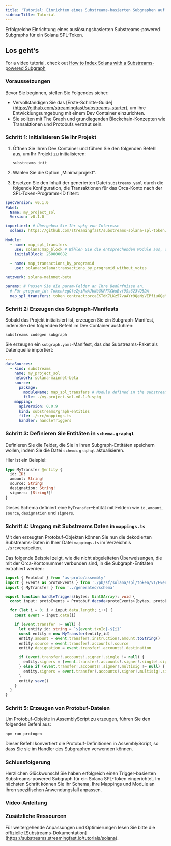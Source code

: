 ```yaml
---
title: 'Tutorial: Einrichten eines Substreams-basierten Subgraphen auf Solana'
sidebarTitle: Tutorial
---
```


Erfolgreiche Einrichtung eines auslösungsbasierten Substreams-powered Subgraphs für ein Solana SPL-Token.

## Los geht’s

For a video tutorial, check out [How to Index Solana with a Substreams-powered Subgraph](/sps/tutorial/#video-tutorial)

### Voraussetzungen

Bevor Sie beginnen, stellen Sie Folgendes sicher:

- Vervollständigen Sie das [Erste-Schritte-Guide] (https://github.com/streamingfast/substreams-starter), um Ihre Entwicklungsumgebung mit einem Dev Container einzurichten.
- Sie sollten mit The Graph und grundlegenden Blockchain-Konzepten wie Transaktionen und Protobufs vertraut sein.

### Schritt 1: Initialisieren Sie Ihr Projekt

1. Öffnen Sie Ihren Dev Container und führen Sie den folgenden Befehl aus, um Ihr Projekt zu initialisieren:

   ```bash
   substreams init
   ```

2. Wählen Sie die Option „Minimalprojekt“.

3. Ersetzen Sie den Inhalt der generierten Datei `substreams.yaml` durch die folgende Konfiguration, die Transaktionen für das Orca-Konto nach der SPL-Token-Programm-ID filtert:

```yaml
specVersion: v0.1.0
Paket:
  Name: my_project_sol
  Version: v0.1.0

importiert: # Übergeben Sie Ihr spkg von Interesse
  solana: https://github.com/streamingfast/substreams-solana-spl-token/raw/master/tokens/solana-spl-token-v0.1.0.spkg

Module:
  - name: map_spl_transfers
    use: solana:map_block # Wählen Sie die entsprechenden Module aus, die in Ihrem spkg verfügbar sind
    initialBlock: 260000082

  - name: map_transactions_by_programid
    use: solana:solana:transactions_by_programid_without_votes

netzwerk: solana-mainnet-beta

params: # Passen Sie die param-Felder an Ihre Bedürfnisse an.
  # Für program_id: TokenkegQfeZyiNwAJbNbGKPFXCWuBvf9Ss623VQ5DA
  map_spl_transfers: token_contract:orcaEKTdK7LKz57vaAYr9QeNsVEPfiu6QeMU1kektZE
```

### Schritt 2: Erzeugen des Subgraph-Manifests

Sobald das Projekt initialisiert ist, erzeugen Sie ein Subgraph-Manifest, indem Sie den folgenden Befehl im Dev Container ausführen:

```bash
substreams codegen subgraph
```

Sie erzeugen ein `subgraph.yaml`-Manifest, das das Substreams-Paket als Datenquelle importiert:

```yaml
---
dataSources:
  - kind: substreams
    name: my_project_sol
    network: solana-mainnet-beta
    source:
      package:
        moduleName: map_spl_transfers # Module defined in the substreams.yaml
        file: ./my-project-sol-v0.1.0.spkg
    mapping:
      apiVersion: 0.0.9
      kind: substreams/graph-entities
      file: ./src/mappings.ts
      handler: handleTriggers
```

### Schritt 3: Definieren Sie Entitäten in `schema.graphql`

Definieren Sie die Felder, die Sie in Ihren Subgraph-Entitäten speichern wollen, indem Sie die Datei `schema.graphql` aktualisieren.

Hier ist ein Beispiel:

```graphql
type MyTransfer @entity {
  id: ID!
  amount: String!
  source: String!
  designation: String!
  signers: [String!]!
}
```

Dieses Schema definiert eine `MyTransfer`-Entität mit Feldern wie `id`, `amount`, `source`, `designation` und `signers`.

### Schritt 4: Umgang mit Substreams Daten in `mappings.ts`

Mit den erzeugten Protobuf-Objekten können Sie nun die dekodierten Substreams-Daten in Ihrer Datei `mappings.ts` im Verzeichnis `./src`verarbeiten.

Das folgende Beispiel zeigt, wie die nicht abgeleiteten Überweisungen, die mit der Orca-Kontonummer verbunden sind, in die Subgraph-Entitäten extrahiert werden:

```ts
import { Protobuf } from 'as-proto/assembly'
import { Events as protoEvents } from './pb/sf/solana/spl/token/v1/Events'
import { MyTransfer } from '../generated/schema'

export function handleTriggers(bytes: Uint8Array): void {
  const input: protoEvents = Protobuf.decode<protoEvents>(bytes, protoEvents.decode)

  for (let i = 0; i < input.data.length; i++) {
    const event = input.data[i]

    if (event.transfer != null) {
      let entity_id: string = `${event.txnId}-${i}`
      const entity = new MyTransfer(entity_id)
      entity.amount = event.transfer!.instruction!.amount.toString()
      entity.source = event.transfer!.accounts!.source
      entity.designation = event.transfer!.accounts!.destination

      if (event.transfer!.accounts!.signer!.single != null) {
        entity.signers = [event.transfer!.accounts!.signer!.single!.signer]
      } else if (event.transfer!.accounts!.signer!.multisig != null) {
        entity.signers = event.transfer!.accounts!.signer!.multisig!.signers
      }
      entity.save()
    }
  }
}
```

### Schritt 5: Erzeugen von Protobuf-Dateien

Um Protobuf-Objekte in AssemblyScript zu erzeugen, führen Sie den folgenden Befehl aus:

```bash
npm run protogen
```

Dieser Befehl konvertiert die Protobuf-Definitionen in AssemblyScript, so dass Sie sie im Handler des Subgraphen verwenden können.

### Schlussfolgerung

Herzlichen Glückwunsch! Sie haben erfolgreich einen Trigger-basierten Substreams-powered Subgraph für ein Solana SPL-Token eingerichtet. Im nächsten Schritt können Sie Ihr Schema, Ihre Mappings und Module an Ihren spezifischen Anwendungsfall anpassen.

### Video-Anleitung

<VideoEmbed title="How to Index Solana with a Substreams-powered Subgraph" youtube="RmKi-Nq9E_A" />

### Zusätzliche Ressourcen

Für weitergehende Anpassungen und Optimierungen lesen Sie bitte die offizielle [Substreams-Dokumentation] (https://substreams.streamingfast.io/tutorials/solana).
